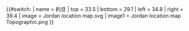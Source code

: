 {{#switch:{{{1}}}
| name   = 約旦
| top    = 33.5
| bottom = 29.1
| left   = 34.8
| right  = 39.4
| image  = Jordan location map.svg
| image1 = Jordan location map Topographic.png
}}<noinclude>{{Location map/Info|Jordan}}
{{Documentation}}
</noinclude>
